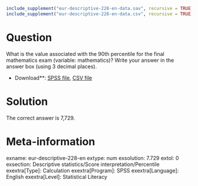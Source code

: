 ```r
include_supplement("eur-descriptive-228-en-data.sav", recursive = TRUE)
include_supplement("eur-descriptive-228-en-data.csv", recursive = TRUE)
```

Question
========
What is the value associated with the 90th percentile for the final mathematics exam (variable: mathematics)? Write your answer in the answer box (using 3 decimal places).

* Download**: [SPSS file](eur-descriptive-228-en-data.sav), [CSV file](eur-descriptive-228-en-data.csv)


Solution
========
The correct answer is 7,729.

Meta-information
================
exname: eur-descriptive-228-en
extype: num
exsolution: 7.729
extol: 0
exsection: Descriptive statistics/Score interpretation/Percentile
exextra[Type]: Calculation
exextra[Program]: SPSS
exextra[Language]: English
exextra[Level]: Statistical Literacy
